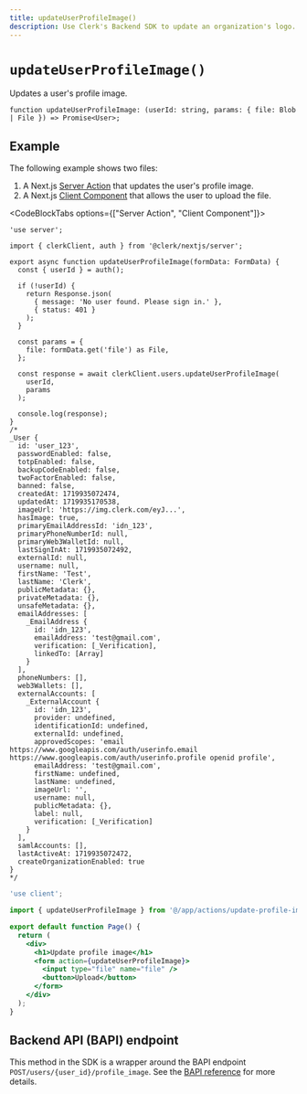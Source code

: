 ```yaml
---
title: updateUserProfileImage()
description: Use Clerk's Backend SDK to update an organization's logo.
---
```


# `updateUserProfileImage()`

Updates a user's profile image.

```tsx
function updateUserProfileImage: (userId: string, params: { file: Blob | File }) => Promise<User>;
```

## Example

The following example shows two files:
1. A Next.js [Server Action](https://nextjs.org/docs/app/building-your-application/data-fetching/server-actions-and-mutations) that updates the user's profile image.
1. A Next.js [Client Component](https://nextjs.org/docs/app/building-your-application/rendering/client-components) that allows the user to upload the file.

<CodeBlockTabs options={["Server Action", "Client Component"]}>
```tsx {{ filename: 'app/actions/update-profile-image.ts', mark: [[19, 22]] }}
'use server';

import { clerkClient, auth } from '@clerk/nextjs/server';

export async function updateUserProfileImage(formData: FormData) {
  const { userId } = auth();

  if (!userId) {
    return Response.json(
      { message: 'No user found. Please sign in.' },
      { status: 401 }
    );
  }

  const params = {
    file: formData.get('file') as File,
  };

  const response = await clerkClient.users.updateUserProfileImage(
    userId,
    params
  );

  console.log(response);
}
/*
_User {
  id: 'user_123',
  passwordEnabled: false,
  totpEnabled: false,
  backupCodeEnabled: false,
  twoFactorEnabled: false,
  banned: false,
  createdAt: 1719935072474,
  updatedAt: 1719935170538,
  imageUrl: 'https://img.clerk.com/eyJ...',
  hasImage: true,
  primaryEmailAddressId: 'idn_123',
  primaryPhoneNumberId: null,
  primaryWeb3WalletId: null,
  lastSignInAt: 1719935072492,
  externalId: null,
  username: null,
  firstName: 'Test',
  lastName: 'Clerk',
  publicMetadata: {},
  privateMetadata: {},
  unsafeMetadata: {},
  emailAddresses: [
    _EmailAddress {
      id: 'idn_123',
      emailAddress: 'test@gmail.com',
      verification: [_Verification],
      linkedTo: [Array]
    }
  ],
  phoneNumbers: [],
  web3Wallets: [],
  externalAccounts: [
    _ExternalAccount {
      id: 'idn_123',
      provider: undefined,
      identificationId: undefined,
      externalId: undefined,
      approvedScopes: 'email https://www.googleapis.com/auth/userinfo.email https://www.googleapis.com/auth/userinfo.profile openid profile',
      emailAddress: 'test@gmail.com',
      firstName: undefined,
      lastName: undefined,
      imageUrl: '',
      username: null,
      publicMetadata: {},
      label: null,
      verification: [_Verification]
    }
  ],
  samlAccounts: [],
  lastActiveAt: 1719935072472,
  createOrganizationEnabled: true
}
*/
```

```jsx {{ filename: 'app/update-user-image/page.tsx' }}
'use client';

import { updateUserProfileImage } from '@/app/actions/update-profile-image';

export default function Page() {
  return (
    <div>
      <h1>Update profile image</h1>
      <form action={updateUserProfileImage}>
        <input type="file" name="file" />
        <button>Upload</button>
      </form>
    </div>
  );
}
```
</CodeBlockTabs>

## Backend API (BAPI) endpoint

This method in the SDK is a wrapper around the BAPI endpoint `POST/users/{user_id}/profile_image`. See the [BAPI reference](https://clerk.com/docs/reference/backend-api/tag/Users#operation/SetUserProfileImage) for more details.
